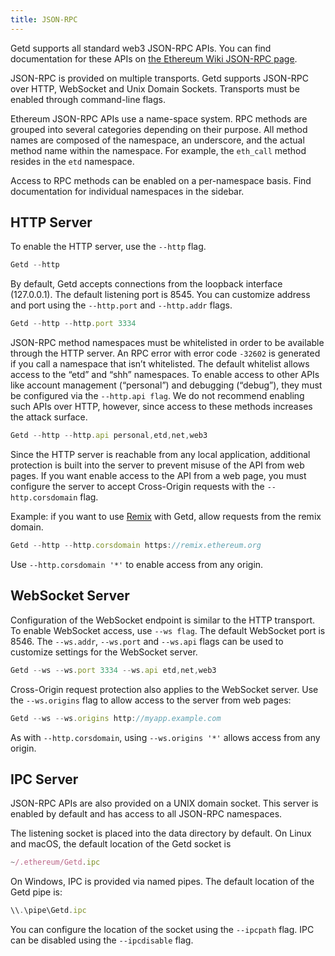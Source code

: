---
title: JSON-RPC
---

Getd supports all standard web3 JSON-RPC APIs. You can find documentation for these APIs on <a href="https://github.com/ethereum/wiki/wiki/JSON-RPC" title="the Ethereum Wiki JSON-RPC page">the Ethereum Wiki JSON-RPC page</a>.

JSON-RPC is provided on multiple transports. Getd supports JSON-RPC over HTTP, WebSocket and Unix Domain Sockets. Transports must be enabled through command-line flags.

Ethereum JSON-RPC APIs use a name-space system. RPC methods are grouped into several categories depending on their purpose. All method names are composed of the namespace, an underscore, and the actual method name within the namespace. For example, the `eth_call` method resides in the `etd` namespace.

Access to RPC methods can be enabled on a per-namespace basis. Find documentation for individual namespaces in the sidebar.

## HTTP Server

To enable the HTTP server, use the `--http` flag.

```javascript
Getd --http
```

By default, Getd accepts connections from the loopback interface (127.0.0.1). The default listening port is 8545. You can customize address and port using the `--http.port` and `--http.addr` flags.

```javascript
Getd --http --http.port 3334
```

JSON-RPC method namespaces must be whitelisted in order to be available through the HTTP server. An RPC error with error code `-32602` is generated if you call a namespace that isn’t whitelisted. The default whitelist allows access to the “etd” and “shh” namespaces. To enable access to other APIs like account management (“personal”) and debugging (“debug”), they must be configured via the `--http.api flag`. We do not recommend enabling such APIs over HTTP, however, since access to these methods increases the attack surface.

```javascript
Getd --http --http.api personal,etd,net,web3
```

Since the HTTP server is reachable from any local application, additional protection is built into the server to prevent misuse of the API from web pages. If you want enable access to the API from a web page, you must configure the server to accept Cross-Origin requests with the `--http.corsdomain` flag.

Example: if you want to use <a href="https://remix.ethereum.org/#optimize=false&runs=200&evmVersion=null&version=soljson-v0.8.4+commit.c7e474f2.js" title="Remix">Remix</a> with Getd, allow requests from the remix domain.

```javascript
Getd --http --http.corsdomain https://remix.ethereum.org
```

Use `--http.corsdomain '*'` to enable access from any origin.

## WebSocket Server

Configuration of the WebSocket endpoint is similar to the HTTP transport. To enable WebSocket access, use `--ws flag`. The default WebSocket port is 8546. The `--ws.addr`, `--ws.port` and `--ws.api` flags can be used to customize settings for the WebSocket server.

```javascript
Getd --ws --ws.port 3334 --ws.api etd,net,web3
```

Cross-Origin request protection also applies to the WebSocket server. Use the `--ws.origins` flag to allow access to the server from web pages:

```javascript
Getd --ws --ws.origins http://myapp.example.com
```

As with `--http.corsdomain`, using `--ws.origins '*'` allows access from any origin.

## IPC Server

JSON-RPC APIs are also provided on a UNIX domain socket. This server is enabled by default and has access to all JSON-RPC namespaces.

The listening socket is placed into the data directory by default. On Linux and macOS, the default location of the Getd socket is

```javascript
~/.ethereum/Getd.ipc
```

On Windows, IPC is provided via named pipes. The default location of the Getd pipe is:

```javascript
\\.\pipe\Getd.ipc
```

You can configure the location of the socket using the `--ipcpath` flag. IPC can be disabled using the `--ipcdisable` flag.
